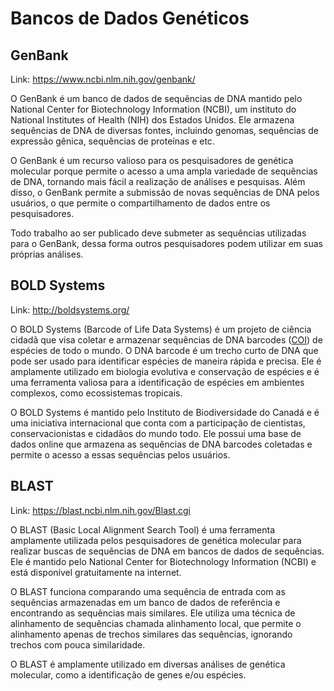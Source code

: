 # Bancos de Dados Genéticos

## GenBank

Link: [https://www.ncbi.nlm.nih.gov/genbank/]()

O GenBank é um banco de dados de sequências de DNA mantido pelo National Center for Biotechnology Information (NCBI), um instituto do National Institutes of Health (NIH) dos Estados Unidos. Ele armazena sequências de DNA de diversas fontes, incluindo genomas, sequências de expressão gênica, sequências de proteínas e etc.

O GenBank é um recurso valioso para os pesquisadores de genética molecular porque permite o acesso a uma ampla variedade de sequências de DNA, tornando mais fácil a realização de análises e pesquisas. Além disso, o GenBank permite a submissão de novas sequências de DNA pelos usuários, o que permite o compartilhamento de dados entre os pesquisadores.

Todo trabalho ao ser publicado deve submeter as sequências utilizadas para o GenBank, dessa forma outros pesquisadores podem utilizar em suas próprias análises.

## BOLD Systems

Link: [http://boldsystems.org/]()

O BOLD Systems (Barcode of Life Data Systems) é um projeto de ciência cidadã que visa coletar e armazenar sequências de DNA barcodes ([COI](genetica-e-marcadores.qmd#marcadores-moleculares)) de espécies de todo o mundo. O DNA barcode é um trecho curto de DNA que pode ser usado para identificar espécies de maneira rápida e precisa. Ele é amplamente utilizado em biologia evolutiva e conservação de espécies e é uma ferramenta valiosa para a identificação de espécies em ambientes complexos, como ecossistemas tropicais.

O BOLD Systems é mantido pelo Instituto de Biodiversidade do Canadá e é uma iniciativa internacional que conta com a participação de cientistas, conservacionistas e cidadãos do mundo todo. Ele possui uma base de dados online que armazena as sequências de DNA barcodes coletadas e permite o acesso a essas sequências pelos usuários.

## BLAST

Link: [https://blast.ncbi.nlm.nih.gov/Blast.cgi]()

O BLAST (Basic Local Alignment Search Tool) é uma ferramenta amplamente utilizada pelos pesquisadores de genética molecular para realizar buscas de sequências de DNA em bancos de dados de sequências. Ele é mantido pelo National Center for Biotechnology Information (NCBI) e está disponível gratuitamente na internet.

O BLAST funciona comparando uma sequência de entrada com as sequências armazenadas em um banco de dados de referência e encontrando as sequências mais similares. Ele utiliza uma técnica de alinhamento de sequências chamada alinhamento local, que permite o alinhamento apenas de trechos similares das sequências, ignorando trechos com pouca similaridade.

O BLAST é amplamente utilizado em diversas análises de genética molecular, como a identificação de genes e/ou espécies.
